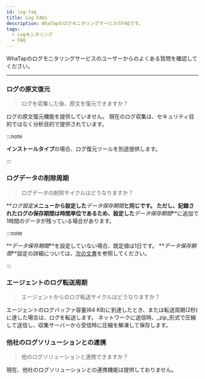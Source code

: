 ```yaml
---
id: log-faq
title: Log FAQs
description: WhaTapのログモニタリングサービスのFAQです。
tags:
  - Logモニタリング
  - FAQ
---
```


WhaTapのログモニタリングサービスのユーザーからのよくある質問を確認してください。 

---

<div className='faqs'>

### ログの原文復元

> ログを収集した後、原文を復元できますか？

ログの原文復元機能を提供していません。 現在のログ収集は、セキュリティ目的ではなく分析目的で提供されています。

:::note

**インストールタイプ**の場合、ログ復元ツールを別途提供します。

:::

### ログデータの削除周期

> ログデータの削除サイクルはどうなりますか？

**_ログ設定_**メニューから設定した**_データ保存期間_**と同じです。 ただし、記録されたログの保存期間は時間単位であるため、設定した**_データ保存期間_**に追加で1時間のデータが残っている場合があります。

:::note

**_データ保存期間_**を設定していない場合、既定値は1日です。 **_データ保存期間_**設定の詳細については、[次の文書](../log/log-setting#log-data-setting)を参照してください。

:::

### エージェントのログ転送周期

> エージェントからのログ転送サイクルはどうなりますか？

エージェントのログバッファ容量(64 KB)に到達したとき、または転送周期(2秒)に達した場合は、ログを転送します。 ネットワークに送信時、_zip_形式で圧縮して送信し、収集サーバーから受信時に圧縮を解凍して保存します。

### 他社のログソリューションとの連携

> 他のログソリューションと連携できますか？

現在、他社のログソリューションとの連携機能は提供しておりません。

</div>
